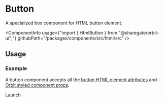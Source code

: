 
<Meta
    title="Html elements/Button"
    id="html-button"
/>

# Button

<Tagline>A specialized <Link href="?path=/docs/box--default-story">box</Link> component for HTML button element.</Tagline>

<ComponentInfo
    usage={"import { HtmlButton } from \"@sharegate/orbit-ui\";"}
    githubPath="/packages/components/src/html/src"
/>

## Usage

### Example

A button component accepts all the [button HTML element attributes](https://developer.mozilla.org/en-US/docs/Web/HTML/Element/button) and [Orbit styled component props](?path=/docs/styling--page).

<Preview>
    <Story name="example">
        <HtmlButton type="button" border="cloud-10" padding={1}>Launch</HtmlButton>
    </Story>
</Preview>
